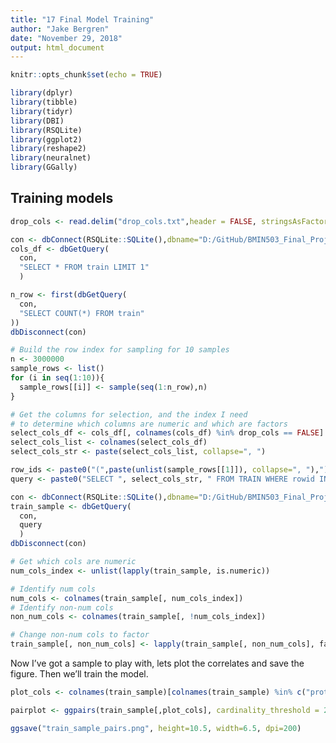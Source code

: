 ---
title: "17 Final Model Training"
author: "Jake Bergren"
date: "November 29, 2018"
output: html_document
---

```{r setup, include=FALSE}
knitr::opts_chunk$set(echo = TRUE)
```

```{r cars}
library(dplyr)
library(tibble)
library(tidyr)
library(DBI)
library(RSQLite)
library(ggplot2)
library(reshape2)
library(neuralnet)
library(GGally)
``` 


## Training models

```{r Getting the selection columns}
drop_cols <- read.delim("drop_cols.txt",header = FALSE, stringsAsFactors = FALSE)$V1

con <- dbConnect(RSQLite::SQLite(),dbname="D:/GitHub/BMIN503_Final_Project/training_final.db")
cols_df <- dbGetQuery(
  con, 
  "SELECT * FROM train LIMIT 1"
  )

n_row <- first(dbGetQuery(
  con,
  "SELECT COUNT(*) FROM train"
))
dbDisconnect(con)

# Build the row index for sampling for 10 samples
n <- 3000000
sample_rows <- list()
for (i in seq(1:10)){
  sample_rows[[i]] <- sample(seq(1:n_row),n)
}

# Get the columns for selection, and the index I need
# to determine which columns are numeric and which are factors
select_cols_df <- cols_df[, colnames(cols_df) %in% drop_cols == FALSE]
select_cols_list <- colnames(select_cols_df)
select_cols_str <- paste(select_cols_list, collapse=", ")
```



```{r Training}
row_ids <- paste0("(",paste(unlist(sample_rows[[1]]), collapse=", "),")")
query <- paste0("SELECT ", select_cols_str, " FROM TRAIN WHERE rowid IN ", row_ids)

con <- dbConnect(RSQLite::SQLite(),dbname="D:/GitHub/BMIN503_Final_Project/training_final.db")
train_sample <- dbGetQuery(
  con, 
  query
  )
dbDisconnect(con)

# Get which cols are numeric
num_cols_index <- unlist(lapply(train_sample, is.numeric))

# Identify num cols
num_cols <- colnames(train_sample[, num_cols_index])
# Identify non-num cols
non_num_cols <- colnames(train_sample[, !num_cols_index])

# Change non-num cols to factor
train_sample[, non_num_cols] <- lapply(train_sample[, non_num_cols], factor)

```

Now I've got a sample to play with, lets plot the correlates and save the figure. Then we'll train the model.

```{r Plotting, fig.width=6.5, fig.height=10.5}
plot_cols <- colnames(train_sample)[colnames(train_sample) %in% c("protein") == FALSE]

pairplot <- ggpairs(train_sample[,plot_cols], cardinality_threshold = 21)

ggsave("train_sample_pairs.png", height=10.5, width=6.5, dpi=200)
```